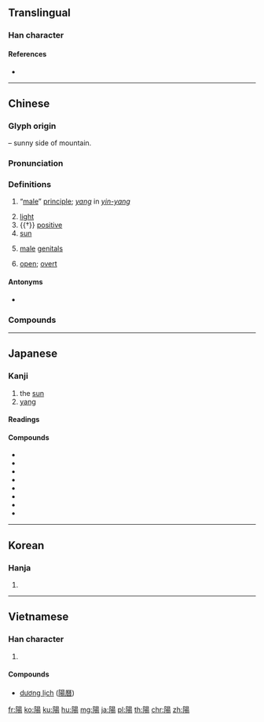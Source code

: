 {{character info/new}}
{{also|阳}}
==Translingual==

===Han character===
{{Han char|rn=170|rad=阜|as=09|sn=12|four=76227|canj=NLAMH|ids=⿰[[阜|⻖]][[昜]]}}

====References====
* {{Han ref|kx=1355.150|dkj=41725|dj=1859.140|hdz=64144.030|uh=967D|ud=38525|bh=B6A7|bd=46759}}

----

==Chinese==
{{zh-forms|s=阳}}

===Glyph origin===
{{Han etym}}
{{Han compound|阜|昜|c1=s|c2=p|ls=psc|t1=hill|t2=bright, sunny}} – sunny side of mountain.

===Pronunciation===
{{zh-pron
|m=yáng
|c=joeng4
|h=pfs=yòng
|md=iòng
|mn=qz,tw,xm:iông/zz:iâng/qz,tw,xm:iûⁿ/zz:iôⁿ
|mn_note=iông/iâng - literary; iûⁿ/iôⁿ - vernacular
|w=3hhian
|mc=y
|oc=y
|ma=y
|cat=n,a
}}

===Definitions===
{{zh-hanzi}}

# {{lb|zh|philosophy}} “[[male]]” [[principle]]; ''[[yang]]'' in ''[[yin-yang]]''
# [[light]]
# {{†}} [[positive]]
# [[sun]]
#: {{zh-x|太陽|the Sun}}
# [[male]] [[genital]]s
#: {{zh-x|陽物|penis}}
# [[open]]; [[overt]]
#: {{zh-x|陽溝|open drain, ditch}}

====Antonyms====
* {{zh-l|陰|[[yin]]}}

===Compounds===
{{zh-der|岳陽|平陽公主|太陽系|太陽閃焰|夕陽餘暉|太陽光譜|安陽河|不陰不陽|太陽旗|初陽|太陽風|咸陽宮|三陽交泰|太陽能|三陽開泰|山陽笛|愆陽|太陽穴|太陽自轉|太陽日|太陽爐|三陽|悲犬咸陽|悠陽|太陽神|六陽會首|嵩陽書院|伯陽|太陽麻|太陽年|偪陽|上陽宮|太陽|向陽|平陽|咸陽|大小歐陽|唱陽關|岳陽樓|太陽餅|夕陽|小陽春|君子陽陽|太陽電波|太陽時|一曲陽關|壽陽公主|弋陽腔|太陽電池|太陽輻射|太陽鳥|太陽膏|太陽能房|太陽糕|太陽眼鏡|太陽病|太陽燈|太陽曆|咸陽火|夕陽工業|壽陽妝|壯陽|亢陽|六陽魁首|太陽黑子|夕陽簫鼓|一陽生|太陽地|六陽首級|出太陽|火性強陽|河陽衰鬢|白雪陽春|歲陽|真太陽日|玉陽真君|殘陽|朝陽花|有腳陽春|漁陽摻撾|昆陽|皮裡陽秋|潁陽|秋陽|月陽|漁陽弄|昭陽|洛陽|渭陽|歐陽|漁陽鞞鼓|炕陽|渭陽之思|朝陽方案|睢陽|汾陽宮|昭陽殿|潘河陽|燮理陰陽|洛陽紙貴|潯陽三隱|洛陽才子|晉陽秋|烈陽|炎陽炙人|炎陽|河陽|滏陽河|景陽崗|渭陽之情|漢陽|景陽宮井|洛陽橋|正陽門|日陽|正陽關|桂陽|朝陽鳴鳳|朝陽|擲果河陽|斜陽|陽面|重陽|陰陽交錯|陽明|陽曆|陰陽易位|被髮陽狂|雲陽|陽臺|貴陽|陰陽怪氣|華陽國志|高陽公子|陽明哲學|陽關|陽九|陽奉陰違|陰錯陽差|陽宅|陽珓|鳳陽花鼓|陽性植物|陽羨|首陽山|鳳鳴朝陽|陰陽海|陽調|陽朔|陽狂自免|陰陽移|老陽|純陽祖師|陽烏|陽虛發熱|陰差陽錯|陽明山|蘭陽溪|還陽|陽傘|陰陽學|陽春白雪|陽中|陰陽合曆|重陽日|陽溝|陽光法案|陽德|陽關道|陽景|頂陽骨|陽平|龍陽|顛倒陰陽|蘭陽平原|陰陽和|陰陽曆|鳴鳳朝陽|端陽|遮陽|魯陽揮戈|鄱陽湖|陽韻|高陽酒徒|高陽狂客|驕陽|陽性|陽氣|陽谷|陽春|陽具|鄖陽|陽明先生|陽起石|陽電子|頹陽|陰陽生|純陽|青陽|陽萎|陰陽兩隔|高陽|陰陽祕書|陽關三疊|雲陽市|臥理淮陽|陽光|陽儒陰釋|陽順陰違|陽電|陽離子|陽陵虎符|陽阿|陽關大道|陽間|陽遂足|陽識|陽臺雲雨|陽臺春夢|陽聲韻|陽秋|陽狂|陽燧|陽湖派|陽極射線|陽極|陽春麵|陽春有腳|陽明學派|陽明大學|陽文|陽壽|陽墳|陽和|陽剛|陽侯|陽九之阨|陽九之會|陽世|陰陽間隔|陰陽臉|陰陽對轉|陰陽家|陰陽人|陰陽五行|陰陽|陰虛陽浮|陰盛陽衰|陽陽|端陽競渡|開陽|衡陽雁去|豔陽|鎖陽|重陽節|重陽木|陽物|陽鳥|陽月|陰陽不將|衡陽|萯陽|陰陽水|豔陽高照|豔陽天|陽報|脫陽|補陽|酉陽雜俎|陽光普照|陽道|陽聲|陽侯之患}}

{{zh-cat|Advanced}}

----

==Japanese==

===Kanji===
{{ja-kanji|grade=3|rs=阜09}}

# the [[sun]]
# [[yang]] {{qualifier|in contrast to [[yin]]}}

====Readings====
{{ja-readings
|goon=[[よう]] (yō), {{qualifier|historical}} [[やう]] (yau)
|kanon=[[よう]] (yō), {{qualifier|historical}} [[やう]] (yau)
|kun=[[ひ]] (hi) {{non-joyo-reading}}
|nanori=[[あきら]] (akira), [[みなみ]] (minami)
}}

====Compounds====
{{der-top|Compounds}}
* {{l|ja|陽気}}
* {{l|ja|陽極}}
* {{l|ja|陽光}}
* {{l|ja|陽性}}
* {{l|ja|陽暦}}
* {{l|ja|太陽}}
* {{l|ja|陽子}}
* {{l|ja|夕陽}}
{{der-bottom}}

----

==Korean==

===Hanja===
{{ko-hanja|hangeul=양|eumhun=|mr=yang|y=yang}}

# {{defn|lang=ko|sort=阜09}}

----

==Vietnamese==

===Han character===
{{vi-hantu|[[dương]], [[dàng]], [[giang]], [[long]]|rs=阜09}}

# {{defn|lang=vi|sort=阜09}}

====Compounds====
* [[dương lịch]] ([[陽曆]])

[[fr:陽]]
[[ko:陽]]
[[ku:陽]]
[[hu:陽]]
[[mg:陽]]
[[ja:陽]]
[[pl:陽]]
[[th:陽]]
[[chr:陽]]
[[zh:陽]]